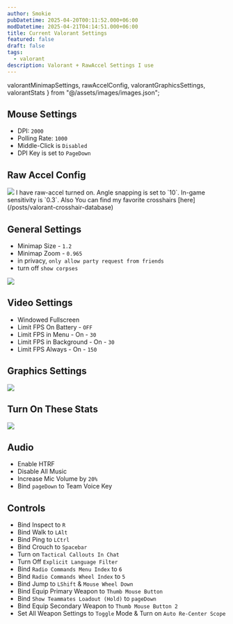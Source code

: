 ```yaml
---
author: Smokie
pubDatetime: 2025-04-20T00:11:52.000+06:00
modDatetime: 2025-04-21T04:14:51.000+06:00
title: Current Valorant Settings
featured: false
draft: false
tags:
  - valorant
description: Valorant + RawAccel Settings I use
---
```


  valorantMinimapSettings,
  rawAccelConfig,
  valorantGraphicsSettings,
  valorantStats
} from "@/assets/images/images.json";

## Mouse Settings

- DPI: `2000`
- Polling Rate: `1000`
- Middle-Click is `Disabled`
- DPI Key is set to `PageDown`

## Raw Accel Config

<Image src={rawAccelConfig} loading="eager" />
I have raw-accel turned on. Angle snapping is set
to `10`. In-game sensitivity is `0.3`. Also You can find my favorite crosshairs
[here](/posts/valorant-crosshair-database)

## General Settings

- Minimap Size - `1.2`
- Minimap Zoom - `0.965`
- in privacy, `only allow party request from friends`
- turn off `show corpses`
<Image src={valorantMinimapSettings} />

## Video Settings

- Windowed Fullscreen
- Limit FPS On Battery - `OFF`
- Limit FPS in Menu - On - `30`
- Limit FPS in Background - On - `30`
- Limit FPS Always - On - `150`

## Graphics Settings
<Image src={valorantGraphicsSettings} />

## Turn On These Stats

<Image src={valorantStats} />

## Audio

- Enable HTRF
- Disable All Music
- Increase Mic Volume by `20%`
- Bind `pageDown` to Team Voice Key

## Controls

- Bind Inspect to `R`
- Bind Walk to `LAlt`
- Bind Ping to `LCtrl`
- Bind Crouch to `Spacebar`
- Turn on `Tactical Callouts In Chat`
- Turn Off `Explicit Language Filter`
- Bind `Radio Commands Menu Index` to `6`
- Bind `Radio Commands Wheel Index` to `5`
- Bind Jump to `LShift` & `Mouse Wheel Down`
- Bind Equip Primary Weapon to `Thumb Mouse Button`
- Bind `Show Teammates Loadout (Hold)` to `pageDown`
- Bind Equip Secondary Weapon to `Thumb Mouse Button 2`
- Set All Weapon Settings to `Toggle` Mode & Turn on `Auto Re-Center Scope`
